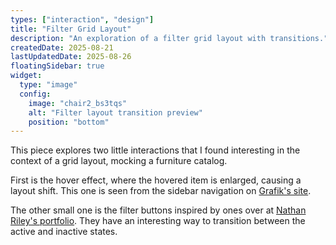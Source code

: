 ```yaml
---
types: ["interaction", "design"]
title: "Filter Grid Layout"
description: "An exploration of a filter grid layout with transitions."
createdDate: 2025-08-21
lastUpdatedDate: 2025-08-26
floatingSidebar: true
widget:
  type: "image"
  config:
    image: "chair2_bs3tqs"
    alt: "Filter layout transition preview"
    position: "bottom"
---
```


This piece explores two little interactions that I found interesting in the context of a grid layout, mocking a furniture catalog.

First is the hover effect, where the hovered item is enlarged, causing a layout shift. This one is seen from the sidebar navigation on [Grafik's site](https://grafik.co.nz/project/tom-gould/).

The other small one is the filter buttons inspired by ones over at [Nathan Riley's portfolio](https://www.nrly.co/). They have an interesting way to transition between the active and inactive states.
